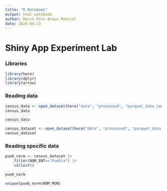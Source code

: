 ```yaml
---
title: "R Notebook"
output: html_notebook
author: Marco Polo Bravo Montiel
date: 2020-04-23
---
```


# Shiny App Experiment Lab

### Libraries

```r
library(here)
library(dplyr)
library(arrow)
```

### Reading data

```r
census_data <- open_dataset(here("data", "processed", "parquet_data_coords"))$data
census_data
```

```r
census_data
```

```r
census_dataset <- open_dataset(here("data", "processed", "parquet_data_coords"))
census_dataset

```

### Reading specific data

```r
pueb_norm <- census_dataset |>
    filter(NOM_ENT=="Puebla") |> 
    collect()

pueb_norm
```

```r
unique(pueb_norm$NOM_MUN)
```
